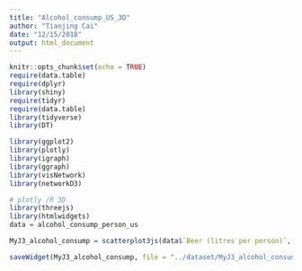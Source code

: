 ```yaml
---
title: "Alcohol_consump_US_3D"
author: "Tianjing Cai"
date: "12/15/2018"
output: html_document
---
```


```r
knitr::opts_chunk$set(echo = TRUE)
require(data.table)
require(dplyr)
library(shiny)
require(tidyr)
require(data.table)
library(tidyverse)
library(DT)

library(ggplot2)
library(plotly)
library(igraph)
library(ggraph)
library(visNetwork)
library(networkD3)
```

```r
# plotly /R 3D
library(threejs)
library(htmlwidgets)
data = alcohol_consump_person_us

MyJ3_alcohol_consump = scatterplot3js(data$`Beer (litres per person)`, data$`Wine (litres per person)`, data$`Spirits (litres per person)`, color = replicate(length(data$Year), "red")[as.factor(data$Year)], size = 0.6, axisLabels = c("Beer consumption /litres", "Wine consumption /litres", "Spirits consumption litres"), main = 'Consumption of alcohols per person over years')

saveWidget(MyJ3_alcohol_consump, file = "../dataset/MyJ3_alcohol_consump.html", selfcontained = TRUE, libdir = NULL, background = 'white')

```